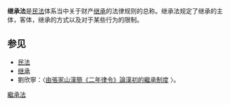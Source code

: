 '''继承法'''是[[民法|民法]]体系当中关于财产[[继承|继承]]的法律规则的总称。继承法规定了继承的主体，客体，继承的方式以及对于某些行为的限制。

==参见==
*[[民法|民法]]
*[[继承|继承]]
*劉欣寧：〈[http://ntur.lib.ntu.edu.tw/handle/246246/59621#.VEfayCKUeM4 由張家山漢簡《二年律令》論漢初的繼承制度] {{Wayback|url=http://ntur.lib.ntu.edu.tw/handle/246246/59621#.VEfayCKUeM4 |date=20141022202543 }}〉。
{{法律}}

[[category:繼承法|]]